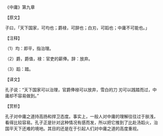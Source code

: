 

《中庸》第九章

【原文】

子曰，「天下国家，可均也；爵禄，可辞也；白刃，可蹈也；中庸不可能也。」

【注释】

（1）均：即平，指治理。

（2）爵，爵值，禄：官吏的薪俸。辞：放弃。

（3）蹈：踏。

【译文】

孔子说：“天下国家可以治理，官爵俸禄可以放弃，雪白的刀 刃可以践踏而过，中庸却不容易做到。”

【赏析】

孔子对中庸之道持高扬和捍卫态度。事实上，一般人对中庸的理解往往过于肤浅，看得比较容易。孔子正是针对这种情况有感而发，所以把它推到了比赴汤蹈火，治国平天下还难的境地。其目的还是在于引起人们对中庸之道的高度重视。

